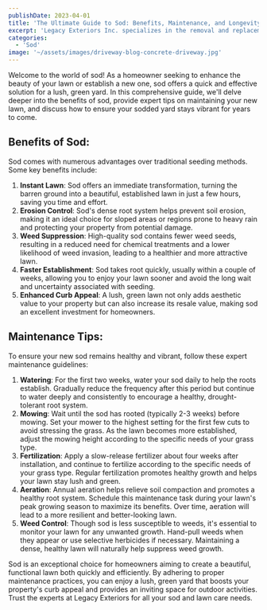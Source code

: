 ```yaml
---
publishDate: 2023-04-01
title: 'The Ultimate Guide to Sod: Benefits, Maintenance, and Longevity'
excerpt: 'Legacy Exteriors Inc. specializes in the removal and replacement of both concrete and gravel driveways, providing services such as installation, resurfacing, and environmentally friendly waste disposal. With our experienced team and heavy-duty equipment, we handle every step of the process efficiently, saving you time and stress. For reliable driveway services, contact Legacy Exteriors Inc. today.'
categories:
  - 'Sod'
image: '~/assets/images/driveway-blog-concrete-driveway.jpg'
---
```



Welcome to the world of sod! As a homeowner seeking to enhance the beauty of your lawn or establish a new one, sod offers a quick and effective solution for a lush, green yard. In this comprehensive guide, we'll delve deeper into the benefits of sod, provide expert tips on maintaining your new lawn, and discuss how to ensure your sodded yard stays vibrant for years to come. 

## **Benefits of Sod**:

Sod comes with numerous advantages over traditional seeding methods. Some key benefits include: 

1. **Instant Lawn**: Sod offers an immediate transformation, turning the barren ground into a beautiful, established lawn in just a few hours, saving you time and effort. 
2. **Erosion Control**: Sod's dense root system helps prevent soil erosion, making it an ideal choice for sloped areas or regions prone to heavy rain and protecting your property from potential damage. 
3. **Weed Suppression**: High-quality sod contains fewer weed seeds, resulting in a reduced need for chemical treatments and a lower likelihood of weed invasion, leading to a healthier and more attractive lawn. 
4. **Faster Establishment**: Sod takes root quickly, usually within a couple of weeks, allowing you to enjoy your lawn sooner and avoid the long wait and uncertainty associated with seeding. 
5. **Enhanced Curb Appeal**: A lush, green lawn not only adds aesthetic value to your property but can also increase its resale value, making sod an excellent investment for homeowners. 

## **Maintenance Tips**:

To ensure your new sod remains healthy and vibrant, follow these expert maintenance guidelines: 

1. **Watering**: For the first two weeks, water your sod daily to help the roots establish. Gradually reduce the frequency after this period but continue to water deeply and consistently to encourage a healthy, drought-tolerant root system. 
2. **Mowing**: Wait until the sod has rooted (typically 2-3 weeks) before mowing. Set your mower to the highest setting for the first few cuts to avoid stressing the grass. As the lawn becomes more established, adjust the mowing height according to the specific needs of your grass type. 
3. **Fertilization**: Apply a slow-release fertilizer about four weeks after installation, and continue to fertilize according to the specific needs of your grass type. Regular fertilization promotes healthy growth and helps your lawn stay lush and green. 
4. **Aeration**: Annual aeration helps relieve soil compaction and promotes a healthy root system. Schedule this maintenance task during your lawn's peak growing season to maximize its benefits. Over time, aeration will lead to a more resilient and better-looking lawn. 
5. **Weed Control**: Though sod is less susceptible to weeds, it's essential to monitor your lawn for any unwanted growth. Hand-pull weeds when they appear or use selective herbicides if necessary. Maintaining a dense, healthy lawn will naturally help suppress weed growth. 

Sod is an exceptional choice for homeowners aiming to create a beautiful, functional lawn both quickly and efficiently. By adhering to proper maintenance practices, you can enjoy a lush, green yard that boosts your property's curb appeal and provides an inviting space for outdoor activities. Trust the experts at Legacy Exteriors for all your sod and lawn care needs. 

